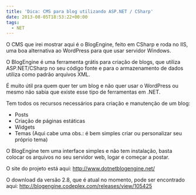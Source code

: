 ```yaml
---
title: 'Dica: CMS para blog utilizando ASP.NET / CSharp'
date: 2013-08-05T18:53:22+00:00
tags:
  - NET
---
```


O CMS que irei mostrar aqui é o BlogEngine, feito em CSharp e roda no IIS, uma boa alternativa ao WordPress para que usar servidor Windows.

O BlogEngine é uma ferramenta grátis para criação de blogs, que utiliza ASP.NET/CSharp no seu código fonte e para o armazenamento de dados utiliza como padrão arquivos XML.

É muito útil pra quem quer ter um blog e não quer usar o WordPress ou mesmo não sabia que existe esse tipo de ferramentas em .NET.

Tem todos os recursos necessários para criação e manutenção de um blog:

- Posts
- Criação de páginas estáticas
- Widgets
- Temas (Aqui cabe uma obs.: é bem simples criar ou personalizar seu próprio tema)

O BlogEngine tem uma interface simples e não tem instalação, basta colocar os arquivos no seu servidor web, logar e começar a postar.

O site do projeto está aqui: http://www.dotnetblogengine.net/

O download da versão 2.8, que é atual no momento, pode ser encontrado aqui: http://blogengine.codeplex.com/releases/view/105425
